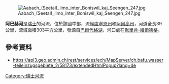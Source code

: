 {{Coord|47.41767|N|8.16198|E|display=title}}
[[Image:Aabach_(Seetal)_limo_inter_Boniswil_kaj_Seengen_247.jpg|right]]

'''阿巴赫河'''是[[瑞士|瑞士]]的河流，位於該國中部，流經[[盧塞恩州|盧塞恩州]]和[[阿爾高州|阿爾高州]]，河道全長39公里，流域面積303平方公里，發源自[[巴爾代格湖|巴爾代格湖]]，河口處在[[默里肯-維爾德格|默里肯-維爾德格]]。

==參考資料==
* https://api3.geo.admin.ch/rest/services/ech/MapServer/ch.bafu.wasser-teileinzugsgebiete_2/58173/extendedHtmlPopup?lang=de{{Dead link}} 

{{Switzerland-geo-stub}}
[[Category:瑞士河流|Category:瑞士河流]]